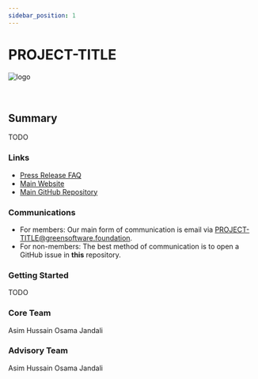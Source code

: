 ```yaml
---
sidebar_position: 1
---
```



# PROJECT-TITLE

<div class="intro-logo">
  <img src="/img/logo.svg" alt="logo" />
</div>
<br />
<br />

## Summary

TODO

### Links

- [Press Release FAQ](TODO)
- [Main Website](TODO)
- [Main GitHub Repository](TODO)

### Communications

- For members: Our main form of communication is email via PROJECT-TITLE@greensoftware.foundation.
- For non-members: The best method of communication is to open a GitHub issue in **this** repository.

### Getting Started

TODO

### Core Team

<!---

Replace the below with your team members. 

There should be a core team with at least a PM

--->

<TeamMembers>
  <TeamMember
    role="PM"
    company="GSF"
    github="jawache"
    twitter="jawache"
    linkedin="jawache"
  >
    Asim Hussain
  </TeamMember>
  <TeamMember
    role="Lead"
    company="Goldman Sachs"
    github="osamajandali"
    twitter="osama_jandali"
    linkedin="osamajandali"
  >
    Osama Jandali
  </TeamMember>
</TeamMembers>

### Advisory Team

<TeamMembers>
  <TeamMember
    role="PM"
    company="GSF"
    github="jawache"
    twitter="jawache"
    linkedin="jawache"
  >
    Asim Hussain
  </TeamMember>
  <TeamMember
    role="Lead"
    company="GSF"
    github="osamajandali"
    twitter="osama_jandali"
    linkedin="osamajandali"
  >
    Osama Jandali
  </TeamMember>
</TeamMembers>
